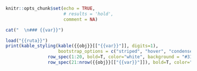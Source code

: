 ```r
knitr::opts_chunk$set(echo = TRUE,
                      # results = 'hold',
                      comment = NA)
```

```r
cat("  \n### {{var}}")
```

```r
load("{{ruta}}")
print(kable_styling(kable({{obj}}[["{{var}}"]], digits=1), 
                    bootstrap_options = c("striped", "hover", "condensed")) %>%
                row_spec(1:20, bold=T, color="white", background = "#31a354") %>%
                row_spec(21:nrow({{obj}}[["{{var}}"]]), bold=T, color="white", background = "#D7261E"))
```

